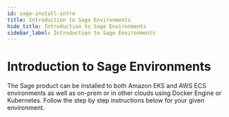 ```yaml
---
id: sage-install-intro
title: Introduction to Sage Environments
hide_title: Introduction to Sage Environments
sidebar_label: Introduction to Sage Environments
---
```



# Introduction to Sage Environments

The Sage product can be installed to both Amazon EKS and AWS ECS environments as well as on-prem or in other clouds using Docker Engine or Kubernetes.  Follow the step by step instructions below for your given environment.

